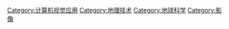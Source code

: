 {{noteTA
|T=zh:遙感;zh-cn:遥感;zh-tw:遙測;
|1=zh:遙感;zh-cn:遥感;zh-tw:遙測;
}}

{{Commonscat|Remote sensing}}
{{catmore|遥感}}

[[Category:计算机视觉应用|Category:计算机视觉应用]]
[[Category:地理技术|Category:地理技术]]
[[Category:地球科学|Category:地球科学]]
[[Category:影像|Category:影像]]
